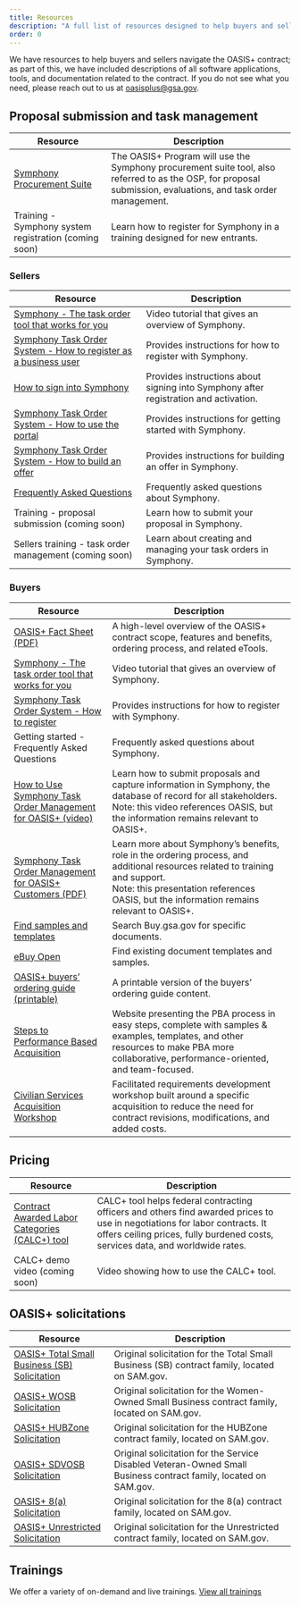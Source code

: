 ```yaml
---
title: Resources
description: "A full list of resources designed to help buyers and sellers navigate the OASIS+ contract: explore software applications, tools, and documentation."
order: 0
---
```


We have resources to help buyers and sellers navigate the OASIS+ contract; as part of this, we have included descriptions of all software applications, tools, and documentation related to the contract. If you do not see what you need, please reach out to us at [oasisplus@gsa.gov](mailto:oasisplus@gsa.gov).

## Proposal submission and task management
| Resource | Description |
| --------------------------| --------------------------|
| [Symphony Procurement Suite](https://oasis.app.cloud.gov/) | The OASIS+ Program will use the Symphony procurement suite tool, also referred to as the OSP, for proposal submission, evaluations, and task order management. | 
| Training - Symphony system registration (coming soon) | Learn how to register for Symphony in a training designed for new entrants. | 

### Sellers
| Resource | Description |
| --------------------------| --------------------------|
| [Symphony - The task order tool that works for you](https://www.youtube.com/watch?v=cQ4zVfA8MAY) | Video tutorial that gives an overview of Symphony. |
| [Symphony Task Order System - How to register as a business user](https://gettingstarted.apexlogic.com/support/solutions/articles/35000213221-how-to-register-as-a-business-user) | Provides instructions for how to register with Symphony. |
| [How to sign into Symphony](https://gettingstarted.apexlogic.com/support/solutions/articles/35000213228-how-to-sign-in-to-symphony) | Provides instructions about signing into Symphony after registration and activation. |
| [Symphony Task Order System - How to use the portal](https://industrysupport.apexlogic.com/support/solutions/articles/35000224610-how-to-use-the-oasis-symphony-portal) | Provides instructions for getting started with Symphony. |
| [Symphony Task Order System - How to build an offer](https://industrysupport.apexlogic.com/support/solutions/articles/35000222331-how-to-build-your-offer-for-oasis-) | Provides instructions for building an offer in Symphony. |
| [Frequently Asked Questions](https://industrysupport.apexlogic.com/support/solutions/articles/35000223291-oasis-faq) | Frequently asked questions about Symphony. |
| Training - proposal submission (coming soon) | Learn how to submit your proposal in Symphony. |
| Sellers training - task order management   (coming soon) | Learn about creating and managing your task orders in Symphony. |

### Buyers
| Resource | Description |
| --------------------------| --------------------------|
| [OASIS+ Fact Sheet (PDF)](/files/OASIS%2B%20Fact%20Sheet.pdf) | A high-level overview of the OASIS+ contract scope, features and benefits, ordering process, and related eTools. |
| [Symphony - The task order tool that works for you](https://www.youtube.com/watch?v=cQ4zVfA8MAY) | Video tutorial that gives an overview of Symphony.|
| [Symphony Task Order System - How to register](https://gettingstarted.apexlogic.com/support/solutions/articles/35000177795-registering-as-a-government-user)| Provides instructions for how to register with Symphony. |
| Getting started - Frequently Asked Questions | Frequently asked questions about Symphony. |
| [How to Use Symphony Task Order Management for OASIS+ (video)](https://www.youtube.com/watch?v=LXkqNV88FJI)| Learn how to submit proposals and capture information in Symphony, the database of record for all stakeholders.  <br>Note: this video references OASIS, but the information remains relevant to OASIS+.</br>|
| [Symphony Task Order Management for OASIS+ Customers (PDF)](https://www.gsa.gov/system/files/Final_-_Symphony_Customer_Rollout_Presentation_%282022-03-17%29_.pdf) | Learn more about Symphony’s benefits, role in the ordering process, and additional resources related to training and support.  <br>Note: this presentation references OASIS, but the information remains relevant to OASIS+.</br>
| [Find samples and templates](https://buy.gsa.gov/find-samples-templates-tips?sort_by=title&sort_order=asc&page=1) | Search Buy.gsa.gov for specific documents. |
| [eBuy Open](https://www.ebuy.gsa.gov/ebuyopen/) | Find existing document templates and samples. |
| [OASIS+ buyers’ ordering guide (printable)](/ordering-guide) | A printable version of the buyers’ ordering guide content. |
| [Steps to Performance Based Acquisition](https://buy.gsa.gov/spba) | Website presenting the PBA process in easy steps, complete with samples & examples, templates, and other resources to make PBA more collaborative, performance-oriented, and team-focused. |
| [Civilian Services Acquisition Workshop](https://www.gsa.gov/buy-through-us/products-and-services/professional-services/acquisition-support/civilian-services-acquisition-workshop-csaw?gsaredirect=csaw)| Facilitated requirements development workshop built around a specific acquisition to reduce the need for contract revisions, modifications, and added costs. |

## Pricing
| Resource | Description |
| --------------------------| --------------------------|
| [Contract Awarded Labor Categories (CALC+) tool](https://buy.gsa.gov/pricing/) | CALC+ tool helps federal contracting officers and others find awarded prices to use in negotiations for labor contracts. It offers ceiling prices, fully burdened costs, services data, and worldwide rates. |
| CALC+ demo video (coming soon) | Video showing how to use the CALC+ tool. |

## OASIS+ solicitations
| Resource | Description |
| --------------------------| --------------------------|
| [OASIS+ Total Small Business (SB) Solicitation](https://sam.gov/opp/aee19cd68ef845188b7861bd18489bc6/view) | Original solicitation for the Total Small Business (SB) contract family, located on SAM.gov. |
| [OASIS+ WOSB Solicitation](https://sam.gov/opp/b20856d65d5c4facbb7036d90c1d3be2/view) | Original solicitation for the Women-Owned Small Business contract family, located on SAM.gov. |
| [OASIS+ HUBZone Solicitation](https://sam.gov/opp/3a6cb8b7d68245249826eb2e7b61a0fe/view) | Original solicitation for the HUBZone contract family, located on SAM.gov. |
| [OASIS+ SDVOSB Solicitation](https://sam.gov/opp/378353249833430bb896c6303ad1a8b5/view) | Original solicitation for the Service Disabled Veteran-Owned Small Business contract family, located on SAM.gov.|
| [OASIS+ 8(a) Solicitation ](https://sam.gov/opp/913a0a54ea514ab287322007108895ec/view) | Original solicitation for the 8(a) contract family, located on SAM.gov. |
| [OASIS+ Unrestricted Solicitation](https://sam.gov/opp/a23f23153c9241f0bd7c2fad1c71acc3/view)| Original solicitation for the Unrestricted contract family, located on SAM.gov. |

## Trainings

We offer a variety of on-demand and live trainings. [View all trainings](/events-training/)
